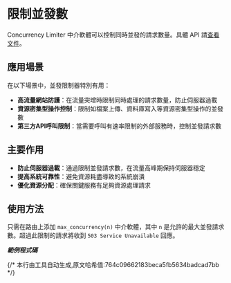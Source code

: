 
# 限制並發數

Concurrency Limiter 中介軟體可以控制同時並發的請求數量。具體 API 請[查看文件](https://docs.rs/salvo_extra/latest/salvo_extra/concurrency_limiter/index.html)。

## 應用場景

在以下場景中，並發限制器特別有用：

- **高流量網站防護**：在流量突增時限制同時處理的請求數量，防止伺服器過載
- **資源密集型操作控制**：限制如檔案上傳、資料庫寫入等資源密集型操作的並發數
- **第三方API呼叫限制**：當需要呼叫有速率限制的外部服務時，控制並發請求數

## 主要作用

- **防止伺服器過載**：通過限制並發請求數，在流量高峰期保持伺服器穩定
- **提高系統可靠性**：避免資源耗盡導致的系統崩潰
- **優化資源分配**：確保關鍵服務有足夠資源處理請求

## 使用方法

只需在路由上添加 `max_concurrency(n)` 中介軟體，其中 `n` 是允許的最大並發請求數。超過此限制的請求將收到 `503 Service Unavailable` 回應。

_**範例程式碼**_

<Tabs>
  <Tab label="main.rs">
    <ConcurrencyLimiterCode/>
  </Tab>
  <Tab label="Cargo.toml">
    <ConcurrencyLimiterCargoCode/>
  </Tab>
</Tabs>
{/* 本行由工具自动生成,原文哈希值:764c09662183beca5fb5634badcad7bb */}